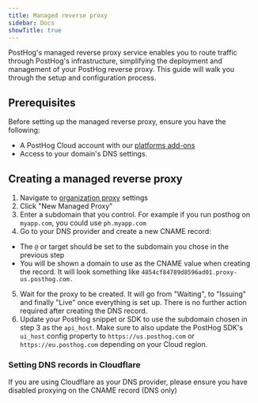 ```yaml
---
title: Managed reverse proxy
sidebar: Docs
showTitle: true
---
```


PostHog's managed reverse proxy service enables you to route traffic through PostHog's infrastructure, simplifying the deployment and management of your PostHog reverse proxy. This guide will walk you through the setup and configuration process.

## Prerequisites

Before setting up the managed reverse proxy, ensure you have the following:
- A PostHog Cloud account with our [platforms add-ons](https://posthog.com/platform-addons)
- Access to your domain's DNS settings.

## Creating a managed reverse proxy

1. Navigate to [organization proxy](https://us.posthog.com/settings/organization-proxy) settings
2. Click "New Managed Proxy"
3. Enter a subdomain that you control. For example if you run posthog on `myapp.com`, you could use `ph.myapp.com`
4. Go to your DNS provider and create a new CNAME record:
  - The `@` or target should be set to the subdomain you chose in the previous step
  - You will be shown a domain to use as the CNAME value when creating the record. It will look something like `4854cf84789d8596ad01.proxy-us.posthog.com.`
5. Wait for the proxy to be created. It will go from "Waiting", to "Issuing" and finally "Live" once everything is set up. There is no further action required after creating the DNS record.
6. Update your PostHog snippet or SDK to use the subdomain chosen in step 3 as the `api_host`. Make sure to also update the PostHog SDK's `ui_host` config property to `https://us.posthog.com` or `https://eu.posthog.com` depending on your Cloud region.

### Setting DNS records in Cloudflare

If you are using Cloudflare as your DNS provider, please ensure you have disabled proxying on the CNAME record (DNS only)

